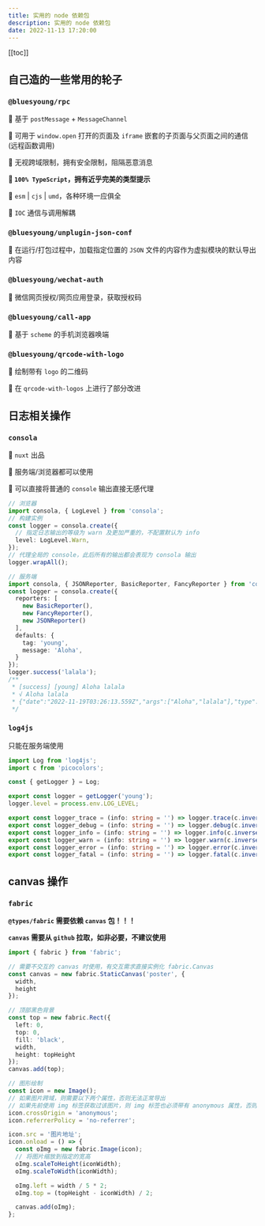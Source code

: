 ```yaml
---
title: 实用的 node 依赖包
description: 实用的 node 依赖包
date: 2022-11-13 17:20:00
---
```


[[toc]]

## 自己造的一些常用的轮子

### `@bluesyoung/rpc`

🌟 基于 `postMessage` + `MessageChannel`

🌟 可用于 `window.open` 打开的页面及 `iframe` 嵌套的子页面与父页面之间的通信(远程函数调用)

🌟 无视跨域限制，拥有安全限制，阻隔恶意消息

**🌟 `100% TypeScript`，拥有近乎完美的类型提示**

🌟 `esm` | `cjs` | `umd`，各种环境一应俱全

🌟 `IOC` 通信与调用解耦


### `@bluesyoung/unplugin-json-conf`

🌟 在运行/打包过程中，加载指定位置的 `JSON` 文件的内容作为虚拟模块的默认导出内容

### `@bluesyoung/wechat-auth`

🌟 微信网页授权/网页应用登录，获取授权码

### `@bluesyoung/call-app`

🌟 基于 `scheme` 的手机浏览器唤端

### `@bluesyoung/qrcode-with-logo`

🌟 绘制带有 `logo` 的二维码

🌟 在 `qrcode-with-logos` 上进行了部分改进

## 日志相关操作

### `consola`

🌟 `nuxt` 出品

🌟 服务端/浏览器都可以使用

🌟 可以直接将普通的 `console` 输出直接无感代理

```ts
// 浏览器
import consola, { LogLevel } from 'consola';
// 构建实例
const logger = consola.create({
  // 指定日志输出的等级为 warn 及更加严重的，不配置默认为 info
  level: LogLevel.Warn,
});
// 代理全局的 console，此后所有的输出都会表现为 consola 输出
logger.wrapAll();
```

```ts
// 服务端
import consola, { JSONReporter, BasicReporter, FancyReporter } from 'consola';
const logger = consola.create({
  reporters: [
    new BasicReporter(),
    new FancyReporter(),
    new JSONReporter()
  ],
  defaults: {
    tag: 'young',
    message: 'Aloha',
  }
});
logger.success('lalala');
/**
 * [success] [young] Aloha lalala
 * √ Aloha lalala
 * {"date":"2022-11-19T03:26:13.559Z","args":["Aloha","lalala"],"type":"success","level":3,"tag":"young"}
 */
```

### `log4js`

只能在服务端使用

```ts
import Log from 'log4js';
import c from 'picocolors';

const { getLogger } = Log;

export const logger = getLogger('young');
logger.level = process.env.LOG_LEVEL;

export const logger_trace = (info: string = '') => logger.trace(c.inverse(c.bgBlue(info)));
export const logger_debug = (info: string = '') => logger.debug(c.inverse(c.bgCyan(info)));
export const logger_info = (info: string = '') => logger.info(c.inverse(c.bgGreen(info)));
export const logger_warn = (info: string = '') => logger.warn(c.inverse(c.bgYellow(info)));
export const logger_error = (info: string = '') => logger.error(c.inverse(c.bgRed(info)));
export const logger_fatal = (info: string = '') => logger.fatal(c.inverse(c.bgMagenta(info)));
```


## canvas 操作

### `fabric`

**`@types/fabric` 需要依赖 `canvas` 包！！！**

<Alert type="warning">**`canvas` 需要从 `github` 拉取，如非必要，不建议使用**</Alert>

```ts
import { fabric } from 'fabric';

// 需要不交互的 canvas 时使用，有交互需求直接实例化 fabric.Canvas
const canvas = new fabric.StaticCanvas('poster', {
  width,
  height
});

// 顶部黑色背景
const top = new fabric.Rect({
  left: 0,
  top: 0,
  fill: 'black',
  width,
  height: topHeight
});
canvas.add(top);

// 图形绘制
const icon = new Image();
// 如果图片跨域，则需要以下两个属性，否则无法正常导出
// 如果先前使用 img 标签获取过该图片，则 img 标签也必须带有 anonymous 属性，否则会导致第二次获取不到！！！
icon.crossOrigin = 'anonymous';
icon.referrerPolicy = 'no-referrer';

icon.src = '图片地址';
icon.onload = () => {
  const oImg = new fabric.Image(icon);
  // 将图片缩放到指定的宽高
  oImg.scaleToHeight(iconWidth);
  oImg.scaleToWidth(iconWidth);

  oImg.left = width / 5 * 2;
  oImg.top = (topHeight - iconWidth) / 2;

  canvas.add(oImg);
};
```